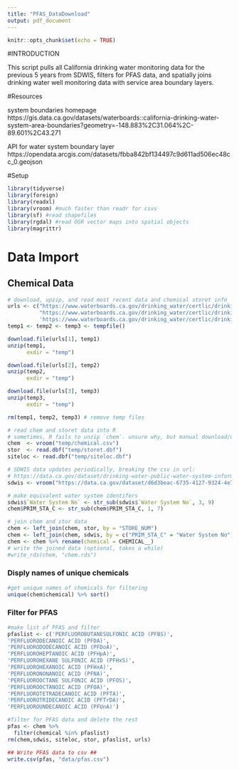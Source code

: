 ```yaml
---
title: "PFAS_DataDownload"
output: pdf_document
---
```


```r
knitr::opts_chunk$set(echo = TRUE)
```
#INTRODUCTION

This script pulls all California drinking water monitoring data for the previous 5 years from SDWIS, filters for PFAS data, and spatially joins drinking water well monitoring data with service area boundary layers.

#Resources

system boundaries homepage
https://gis.data.ca.gov/datasets/waterboards::california-drinking-water-system-area-boundaries?geometry=-148.883%2C31.064%2C-89.601%2C43.271

API for water system boundary layer
https://opendata.arcgis.com/datasets/fbba842bf134497c9d611ad506ec48cc_0.geojson

#Setup
```r
library(tidyverse)
library(foreign)
library(readxl)
library(vroom) #much faster than readr for csvs
library(sf) #read shapefiles
library(rgdal) #read OGR vector maps into spatial objects
library(magrittr)
```

# Data Import
## Chemical Data
```r
# download, upzip, and read most recent data and chemical storet info
urls <- c("https://www.waterboards.ca.gov/drinking_water/certlic/drinkingwater/documents/edtlibrary/chemical_as_csv.zip",
          "https://www.waterboards.ca.gov/drinking_water/certlic/drinkingwater/documents/edtlibrary/storet_as_dbf.zip",
          'https://www.waterboards.ca.gov/drinking_water/certlic/drinkingwater/documents/edtlibrary/siteloc_as_dbf.zip')
temp1 <- temp2 <- temp3 <- tempfile()

download.file(urls[1], temp1)
unzip(temp1, 
      exdir = "temp")

download.file(urls[2], temp2)
unzip(temp2,
      exdir = "temp")

download.file(urls[3], temp3)
unzip(temp3,
      exdir = "temp")

rm(temp1, temp2, temp3) # remove temp files

# read chem and storet data into R
# sometimes, R fails to unzip `chem`. unsure why, but manual download/unzip works
chem  <- vroom("temp/chemical.csv")
stor  <- read.dbf("temp/storet.dbf")
siteloc <- read.dbf("temp/siteloc.dbf")

# SDWIS data updates periodically, breaking the csv in url:
# https://data.ca.gov/dataset/drinking-water-public-water-system-information
sdwis <- vroom("https://data.ca.gov/dataset/d6d3beac-6735-4127-9324-4e70f61698d9/resource/9dca2f92-4630-4bee-a9f9-69d2085b57e3/download/drinking-water-watch-public-water-system-facilities.txt")

# make equivalent water system identifers 
sdwis$`Water System No` <- str_sub(sdwis$`Water System No`, 3, 9)
chem$PRIM_STA_C <- str_sub(chem$PRIM_STA_C, 1, 7)

# join chem and stor data
chem <- left_join(chem, stor, by = "STORE_NUM")
chem <- left_join(chem, sdwis, by = c("PRIM_STA_C" = "Water System No"))
chem <- chem %>% rename(chemical = CHEMICAL__)
# write the joined data (optional, takes a while)
#write_rds(chem, "chem.rds")
```

### Disply names of unique chemicals
```r
#get unique names of chemicals for filtering
unique(chem$chemical) %>% sort()
```

### Filter for PFAS
```r
#make list of PFAS and filter
pfaslist <- c('PERFLUOROBUTANESULFONIC ACID (PFBS)',
'PERFLUORODECANOIC ACID (PFDA)',
'PERFLUORODODECANOIC ACID (PFDoA)',
'PERFLUOROHEPTANOIC ACID (PFHpA)',
'PERFLUOROHEXANE SULFONIC ACID (PFHxS)',
'PERFLUOROHEXANOIC ACID (PFHxA)',
'PERFLUORONONANOIC ACID (PFNA)',
'PERFLUOROOCTANE SULFONIC ACID (PFOS)',
'PERFLUOROOCTANOIC ACID (PFOA)',
'PERFLUOROTETRADECANOIC ACID (PFTA)',
'PERFLUOROTRIDECANOIC ACID (PFTrDA)',
'PERFLUOROUNDECANOIC ACID (PFUnA)')

#filter for PFAS data and delete the rest
pfas <- chem %>% 
  filter(chemical %in% pfaslist)
rm(chem,sdwis, siteloc, stor, pfaslist, urls)

## Write PFAS data to csv ##
write.csv(pfas, "data/pfas.csv")
```
